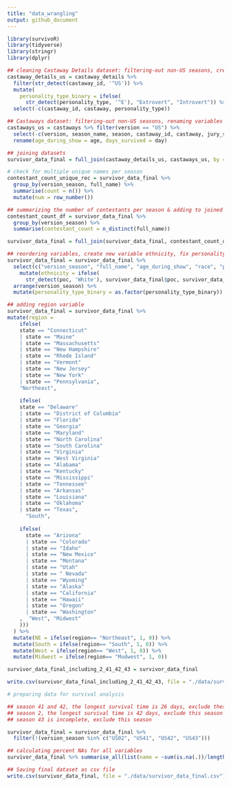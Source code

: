 ```yaml
---
title: "data_wrangling"
output: github_document
---
```


```r
library(survivoR)
library(tidyverse)
library(stringr)
library(dplyr)
```

```r

## cleaning Castaway Details dataset: filtering-out non-US seasons, creating personality type variable
castaway_details_us = castaway_details %>% 
  filter(str_detect(castaway_id, '^US')) %>%
  mutate(
    personality_type_binary = ifelse(
      str_detect(personality_type, '^E'), "Extrovert", "Introvert")) %>%
  select(-c(castaway_id, castaway, personality_type))

## Castaways dataset: filtering-out non-US seasons, renaming variables
castaways_us = castaways %>% filter(version == "US") %>%
  select(-c(version, season_name, season, castaway_id, castaway, jury_status, original_tribe)) %>%
  rename(age_during_show = age, days_survived = day)

## joining datasets
survivor_data_final = full_join(castaway_details_us, castaways_us, by = "full_name")

# check for multiple unique names per season
contestant_count_unique_rec = survivor_data_final %>%
  group_by(version_season, full_name) %>%
  summarise(count = n()) %>%
  mutate(num = row_number())

## summarizing the number of contestants per season & adding to joined dataset
contestant_count_df = survivor_data_final %>%
  group_by(version_season) %>%
  summarise(contestant_count = n_distinct(full_name))

survivor_data_final = full_join(survivor_data_final, contestant_count_df, by = "version_season")

## reordering variables, create new variable ethnicity, fix personality type variable
survivor_data_final = survivor_data_final %>%
  select(c("version_season", "full_name", "age_during_show", "race", "poc", "date_of_birth", "date_of_death", "occupation", "gender", "ethnicity", "personality_type_binary", "episode", "days_survived", "order", "contestant_count", "result", "city", "state")) %>% 
    mutate(ethnicity = ifelse(
      str_detect(poc, 'White'), survivor_data_final$poc, survivor_data_final$race)) %>% 
  arrange(version_season) %>%
  mutate(personality_type_binary = as.factor(personality_type_binary))

## adding region variable
survivor_data_final = survivor_data_final %>%
mutate(region = 
    ifelse(
    state == "Connecticut" 
    | state == "Maine" 
    | state == "Massachusetts" 
    | state == "New Hampshire"
    | state == "Rhode Island"
    | state == "Vermont" 
    | state == "New Jersey" 
    | state == "New York" 
    | state == "Pennsylvania", 
    "Northeast",
    
    ifelse(
    state == "Delaware" 
    | state == "District of Columbia" 
    | state == "Florida" 
    | state == "Georgia" 
    | state == "Maryland" 
    | state == "North Carolina"
    | state == "South Carolina" 
    | state == "Virginia"
    | state == "West Virginia" 
    | state == "Alabama"
    | state == "Kentucky" 
    | state == "Mississippi"
    | state == "Tennessee" 
    | state == "Arkansas" 
    | state == "Louisiana" 
    | state == "Oklahoma" 
    | state == "Texas", 
      "South", 
      
    ifelse(
      state == "Arizona"
      | state == "Colorado"
      | state == "Idaho"
      | state == "New Mexico"
      | state == "Montana"
      | state == "Utah" 
      | state == " Nevada"
      | state == "Wyoming"
      | state == "Alaska"
      | state == "California"
      | state == "Hawaii"
      | state == "Oregon"
      | state == "Washington"
    ,  "West", "Midwest"
    )))
  ) %>%
  mutate(NE = ifelse(region== "Northeast", 1, 0)) %>%
  mutate(South = ifelse(region== "South", 1, 0)) %>%
  mutate(West = ifelse(region== "West", 1, 0)) %>%
  mutate(Midwest = ifelse(region== "Mudwest", 1, 0))

survivor_data_final_including_2_41_42_43 = survivor_data_final

write.csv(survivor_data_final_including_2_41_42_43, file = "./data/survivor_data_final_including_2_41_42_43.csv")

# preparing data for survival analysis

## season 41 and 42, the longest survival time is 26 days, exclude these seasons
## season 2, the longest survival time is 42 days, exclude this season
## season 43 is incomplete, exclude this season

survivor_data_final = survivor_data_final %>%
  filter(!(version_season %in% c("US02", "US41", "US42", "US43")))

## calculating percent NAs for all variables
survivor_data_final %>% summarise_all(list(name = ~sum(is.na(.))/length(.)))

## Saving final dataset as csv file
write.csv(survivor_data_final, file = "./data/survivor_data_final.csv")
```






